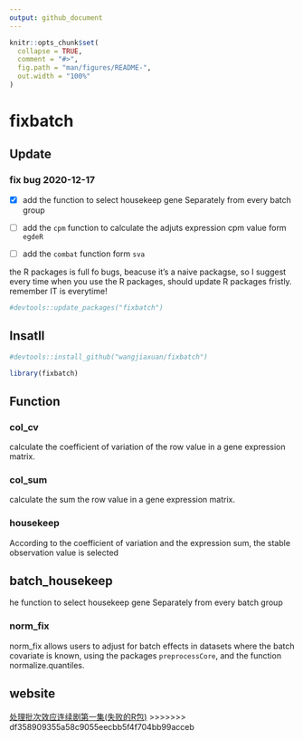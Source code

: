 ```yaml
---
output: github_document
---
```


<!-- README.md is generated from README.Rmd. Please edit that file -->

```r
knitr::opts_chunk$set(
  collapse = TRUE,
  comment = "#>",
  fig.path = "man/figures/README-",
  out.width = "100%"
)
```

# fixbatch

<!-- badges: start -->
<!-- badges: end -->

## Update

### fix bug 2020-12-17

- [x] add the function to select housekeep gene Separately from every batch group

- [ ] add the `cpm` function to calculate the adjuts expression cpm value form `egdeR`
- [ ] add the `combat` function form `sva`


the R packages is full fo bugs, beacuse it's a naive packagse, so I suggest every time when you use the R packages, should update R packages fristly. remember IT is everytime!

```r
#devtools::update_packages("fixbatch")
```

## Insatll

```r
#devtools::install_github("wangjiaxuan/fixbatch")
```

```r
library(fixbatch)
```

## Function

### col_cv 

calculate the coefficient of variation of the row value in a gene expression matrix.

### col_sum

calculate the sum the row value in a gene expression matrix.

### housekeep

According to the coefficient of variation and the expression sum, the stable observation value is selected

## batch_housekeep

he function to select housekeep gene Separately from every batch group

### norm_fix

norm_fix allows users to adjust for batch effects in datasets where the batch covariate is known, using the packages `preprocessCore`, and the function normalize.quantiles.

## website

[处理批次效应连续剧第一集(失败的R包)](https://abego.cn/2020/12/14/remove-the-batch-effect-series-1-a-imcomplete-r-package/)
>>>>>>> df358909355a58c9055eecbb5f4f704bb99acceb
